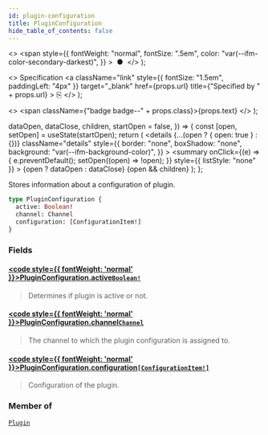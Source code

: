 ```yaml
---
id: plugin-configuration
title: PluginConfiguration
hide_table_of_contents: false
---
```


  <>
    <span
      style={{
        fontWeight: "normal",
        fontSize: ".5em",
        color: "var(--ifm-color-secondary-darkest)",
      }}
    >
      &nbsp;●&nbsp;
    </span>
  </>
);

  <>
    Specification
    <a
      className="link"
      style={{ fontSize: "1.5em", paddingLeft: "4px" }}
      target="\_blank"
      href={props.url}
      title={"Specified by " + props.url}
    >
      ⎘
    </a>
  </>
);

  <>
    <span className={"badge badge--" + props.class}>{props.text}</span>
  </>
);


  dataOpen,
  dataClose,
  children,
  startOpen = false,
}) => {
  const [open, setOpen] = useState(startOpen);
  return (
    <details
      {...(open ? { open: true } : {})}
      className="details"
      style={{
        border: "none",
        boxShadow: "none",
        background: "var(--ifm-background-color)",
      }}
    >
      <summary
        onClick={(e) => {
          e.preventDefault();
          setOpen((open) => !open);
        }}
        style={{ listStyle: "none" }}
      >
        {open ? dataOpen : dataClose}
      </summary>
      {open && children}
    </details>
  );
};

Stores information about a configuration of plugin.

```graphql
type PluginConfiguration {
  active: Boolean!
  channel: Channel
  configuration: [ConfigurationItem!]
}
```

### Fields

#### [<code style={{ fontWeight: 'normal' }}>PluginConfiguration.<b>active</b></code>](#)<Bullet />[`Boolean!`](../../../api-reference/miscellaneous/scalars/boolean) <Badge class="secondary" text="non-null"/> <Badge class="secondary" text="scalar"/>

> Determines if plugin is active or not.

#### [<code style={{ fontWeight: 'normal' }}>PluginConfiguration.<b>channel</b></code>](#)<Bullet />[`Channel`](../../../api-reference/channels/objects/channel) <Badge class="secondary" text="object"/>

> The channel to which the plugin configuration is assigned to.

#### [<code style={{ fontWeight: 'normal' }}>PluginConfiguration.<b>configuration</b></code>](#)<Bullet />[`[ConfigurationItem!]`](../../../api-reference/miscellaneous/objects/configuration-item) <Badge class="secondary" text="list"/> <Badge class="secondary" text="object"/>

> Configuration of the plugin.

### Member of

[`Plugin`](../../../api-reference/miscellaneous/objects/plugin) <Badge class="secondary" text="object"/>
